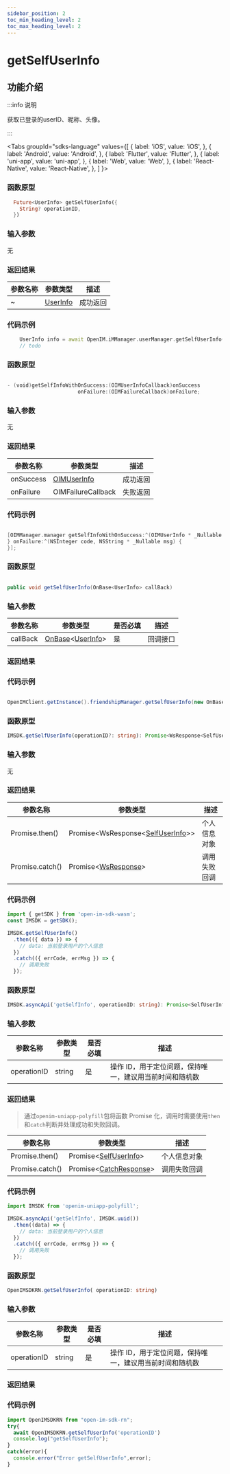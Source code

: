 ```yaml
---
sidebar_position: 2
toc_min_heading_level: 2
toc_max_heading_level: 2
---
```


# getSelfUserInfo

## 功能介绍

:::info 说明

获取已登录的userID、昵称、头像。

:::

<Tabs
groupId="sdks-language"
values={[
{ label: 'iOS', value: 'iOS', },
{ label: 'Android', value: 'Android', },
{ label: 'Flutter', value: 'Flutter', },
{ label: 'uni-app', value: 'uni-app', },
{ label: 'Web', value: 'Web', },
{ label: 'React-Native', value: 'React-Native', },
]
}>

<TabItem value="Flutter">

### 函数原型

```dart showLineNumbers
  Future<UserInfo> getSelfUserInfo({
    String? operationID,
  })
```

### 输入参数

无

### 返回结果

| 参数名称 | 参数类型                                      | 描述 |
| -------- | --------------------------------------------- | ---- |
| ~        | [UserInfo](docs/sdks/class/user/userInfo.mdx) | 成功返回    |

### 代码示例

```dart showLineNumbers
    UserInfo info = await OpenIM.iMManager.userManager.getSelfUserInfo();
    // todo
```

</TabItem>

<TabItem value="iOS">

### 函数原型

```swift showLineNumbers

- (void)getSelfInfoWithOnSuccess:(OIMUserInfoCallback)onSuccess
                       onFailure:(OIMFailureCallback)onFailure;

```

### 输入参数

无

### 返回结果

| 参数名称  | 参数类型                                             | 描述     |
| --------- | ---------------------------------------------------- | -------- |
| onSuccess | [OIMUserInfo](docs/sdks/class/user/userInfo.mdx)     | 成功返回 |
| onFailure | OIMFailureCallback | 失败返回 |

### 代码示例

```swift showLineNumbers

[OIMManager.manager getSelfInfoWithOnSuccess:^(OIMUserInfo * _Nullable userInfo) {
} onFailure:^(NSInteger code, NSString * _Nullable msg) {
}];

```

</TabItem>

<TabItem value="Android">

### 函数原型

```java showLineNumbers

public void getSelfUserInfo(OnBase<UserInfo> callBack)

```

### 输入参数

| 参数名称 | 参数类型                                                                               | 是否必填 | 描述     |
| -------- | -------------------------------------------------------------------------------------- | -------- | -------- |
| callBack | [OnBase](docs/sdks/callback/onBase.mdx)<[UserInfo](docs/sdks/class/user/userInfo.mdx)> | 是       | 回调接口 |

### 返回结果

### 代码示例

```java showLineNumbers

OpenIMClient.getInstance().friendshipManager.getSelfUserInfo(new OnBase<UserInfo>(){…})

```

</TabItem>

<TabItem value="Web">

### 函数原型

```ts showLineNumbers
IMSDK.getSelfUserInfo(operationID?: string): Promise<WsResponse<SelfUserInfo>>
```

### 输入参数

无

### 返回结果

| 参数名称        | 参数类型                                                                | 描述         |
| --------------- | ----------------------------------------------------------------------- | ------------ |
| Promise.then()  | Promise<WsResponse<[SelfUserInfo](docs/sdks/class/user/userInfo.mdx)>\> | 个人信息对象 |
| Promise.catch() | Promise<[WsResponse](docs/sdks/class/response.mdx)\>                    | 调用失败回调 |

### 代码示例

```js showLineNumbers
import { getSDK } from 'open-im-sdk-wasm';
const IMSDK = getSDK();

IMSDK.getSelfUserInfo()
  .then(({ data }) => {
    // data: 当前登录用户的个人信息
  })
  .catch(({ errCode, errMsg }) => {
    // 调用失败
  });
```

</TabItem>

<TabItem value="uni-app">

### 函数原型

```ts showLineNumbers
IMSDK.asyncApi('getSelfInfo', operationID: string): Promise<SelfUserInfo>
```

### 输入参数

| 参数名称    | 参数类型 | 是否必填 | 描述                                                    |
| ----------- | -------- | -------- | ------------------------------------------------------- |
| operationID | string   | 是       | 操作 ID，用于定位问题，保持唯一，建议用当前时间和随机数 |

### 返回结果

> 通过`openim-uniapp-polyfill`包将函数 Promise 化，调用时需要使用`then`和`catch`判断并处理成功和失败回调。

| 参数名称        | 参数类型                                                    | 描述         |
| --------------- | ----------------------------------------------------------- | ------------ |
| Promise.then()  | Promise<[SelfUserInfo](docs/sdks/class/user/userInfo.mdx)\> | 个人信息对象 |
| Promise.catch() | Promise<[CatchResponse](docs/sdks/class/response.mdx)\>     | 调用失败回调 |

### 代码示例

```js showLineNumbers
import IMSDK from 'openim-uniapp-polyfill';

IMSDK.asyncApi('getSelfInfo', IMSDK.uuid())
  .then((data) => {
    // data: 当前登录用户的个人信息
  })
  .catch(({ errCode, errMsg }) => {
    // 调用失败
  });
```

</TabItem>
<TabItem value="React-Native">

### 函数原型

```ts showLineNumbers
OpenIMSDKRN.getSelfUserInfo( operationID: string)
```

### 输入参数

| 参数名称    | 参数类型 | 是否必填 | 描述                                                    |
| ----------- | -------- | -------- | ------------------------------------------------------- |
| operationID | string   | 是       | 操作 ID，用于定位问题，保持唯一，建议用当前时间和随机数 |

### 返回结果

### 代码示例

```js showLineNumbers
import OpenIMSDKRN from "open-im-sdk-rn";
try{
  await OpenIMSDKRN.getSelfUserInfo('operationID')
  console.log("getSelfUserInfo");
}
catch(error){
  console.error("Error getSelfUserInfo",error);
}
```

</TabItem>
</Tabs>
